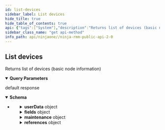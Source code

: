 ```yaml
---
id: list-devices
sidebar_label: List devices
hide_title: true
hide_table_of_contents: true
api: {"tags":["System"],"description":"Returns list of devices (basic node information)","operationId":"getDevices","parameters":[{"name":"df","in":"query","description":"Device filter","schema":{"type":"string"}},{"name":"pageSize","in":"query","description":"Limit number of devices to return","schema":{"type":"integer","format":"int32"}},{"name":"after","in":"query","description":"Last Node ID from previous page","schema":{"type":"integer","format":"int32"}}],"responses":{"default":{"description":"default response","content":{"application/json":{"schema":{"type":"array","items":{"type":"object","properties":{"id":{"type":"integer","description":"Node (Device) identifier","format":"int32"},"parentDeviceId":{"type":"integer","description":"Parent Node identifier","format":"int32"},"organizationId":{"type":"integer","description":"Organization identifier","format":"int32"},"locationId":{"type":"integer","description":"Location identifier","format":"int32"},"nodeClass":{"type":"string","description":"Node Class","enum":["WINDOWS_SERVER","WINDOWS_WORKSTATION","LINUX_WORKSTATION","MAC","ANDROID","VMWARE_VM_HOST","VMWARE_VM_GUEST","HYPERV_VMM_HOST","HYPERV_VMM_GUEST","LINUX_SERVER","MAC_SERVER","CLOUD_MONITOR_TARGET","NMS_SWITCH","NMS_ROUTER","NMS_FIREWALL","NMS_PRIVATE_NETWORK_GATEWAY","NMS_PRINTER","NMS_SCANNER","NMS_DIAL_MANAGER","NMS_WAP","NMS_IPSLA","NMS_COMPUTER","NMS_VM_HOST","NMS_APPLIANCE","NMS_OTHER","NMS_SERVER","NMS_PHONE","NMS_VIRTUAL_MACHINE","NMS_NETWORK_MANAGEMENT_AGENT"]},"nodeRoleId":{"type":"integer","description":"Node Role identifier","format":"int32"},"rolePolicyId":{"type":"integer","description":"Node Role policy ID based on organization Policy Mapping","format":"int32"},"policyId":{"type":"integer","description":"Assigned policy ID (overrides organization policy mapping)","format":"int32"},"approvalStatus":{"type":"string","description":"Approval Status","enum":["PENDING","APPROVED"]},"offline":{"type":"boolean","description":"Is Offline?"},"displayName":{"type":"string","description":"Display Name"},"systemName":{"type":"string","description":"System Name"},"dnsName":{"type":"string","description":"DNS Name"},"netbiosName":{"type":"string","description":"NETBIOS Name"},"created":{"type":"number","description":"Created","format":"double"},"lastContact":{"type":"number","description":"Last Contact","format":"double"},"lastUpdate":{"type":"number","description":"Last data submission timestamp","format":"double"},"userData":{"type":"object","additionalProperties":true,"description":"Custom attributes"},"tags":{"type":"array","description":"Tags","items":{"type":"string","description":"Tags"}},"fields":{"type":"object","additionalProperties":{"type":"object","description":"Custom Fields"},"description":"Custom Fields"},"maintenance":{"type":"object","properties":{"status":{"type":"string","description":"Maintenance mode status","enum":["PENDING","IN_MAINTENANCE","FAILED"]},"start":{"type":"number","description":"Maintenance mode start time","format":"double"},"end":{"type":"number","description":"Maintenance mode end time","format":"double"}},"description":"Maintenance mode status"},"references":{"type":"object","properties":{"organization":{"type":"object","properties":{"name":{"type":"string","description":"Organization full name"},"description":{"type":"string","description":"Organization Description"},"userData":{"type":"object","additionalProperties":true,"description":"Custom attributes"},"nodeApprovalMode":{"type":"string","description":"Device Approval Mode","enum":["AUTOMATIC","MANUAL","REJECT"]},"tags":{"type":"array","description":"Tags","items":{"type":"string","description":"Tags"}},"fields":{"type":"object","additionalProperties":{"type":"object","description":"Custom Fields"},"description":"Custom Fields"},"id":{"type":"integer","description":"Organization identifier","format":"int32"}}},"location":{"type":"object","properties":{"name":{"type":"string","description":"Location name"},"address":{"type":"string","description":"Address"},"description":{"type":"string","description":"Description"},"userData":{"type":"object","additionalProperties":true,"description":"Custom attributes"},"tags":{"type":"array","description":"Tags","items":{"type":"string","description":"Tags"}},"fields":{"type":"object","additionalProperties":{"type":"object","description":"Custom Fields"},"description":"Custom Fields"},"id":{"type":"integer","description":"Location identifier","format":"int32"}},"description":"Location"},"rolePolicy":{"type":"object","properties":{"id":{"type":"integer","description":"Policy identifier","format":"int32"},"parentPolicyId":{"type":"integer","description":"Parent Policy identifier","format":"int32"},"name":{"type":"string","description":"Name"},"description":{"type":"string","description":"Description"},"nodeClass":{"type":"string","description":"Node Class","enum":["WINDOWS_SERVER","WINDOWS_WORKSTATION","LINUX_WORKSTATION","MAC","ANDROID","VMWARE_VM_HOST","VMWARE_VM_GUEST","HYPERV_VMM_HOST","HYPERV_VMM_GUEST","LINUX_SERVER","MAC_SERVER","CLOUD_MONITOR_TARGET","NMS_SWITCH","NMS_ROUTER","NMS_FIREWALL","NMS_PRIVATE_NETWORK_GATEWAY","NMS_PRINTER","NMS_SCANNER","NMS_DIAL_MANAGER","NMS_WAP","NMS_IPSLA","NMS_COMPUTER","NMS_VM_HOST","NMS_APPLIANCE","NMS_OTHER","NMS_SERVER","NMS_PHONE","NMS_VIRTUAL_MACHINE","NMS_NETWORK_MANAGEMENT_AGENT"]},"updated":{"type":"number","description":"Last update timestamp","format":"double"},"nodeClassDefault":{"type":"boolean","description":"Is Default Policy for Node Class"},"tags":{"type":"array","description":"Tags","items":{"type":"string","description":"Tags"}},"fields":{"type":"object","additionalProperties":{"type":"object","description":"Custom Fields"},"description":"Custom Fields"}},"description":"Assigned policy ID (overrides organization policy mapping)"},"policy":{"type":"object","properties":{"id":{"type":"integer","description":"Policy identifier","format":"int32"},"parentPolicyId":{"type":"integer","description":"Parent Policy identifier","format":"int32"},"name":{"type":"string","description":"Name"},"description":{"type":"string","description":"Description"},"nodeClass":{"type":"string","description":"Node Class","enum":["WINDOWS_SERVER","WINDOWS_WORKSTATION","LINUX_WORKSTATION","MAC","ANDROID","VMWARE_VM_HOST","VMWARE_VM_GUEST","HYPERV_VMM_HOST","HYPERV_VMM_GUEST","LINUX_SERVER","MAC_SERVER","CLOUD_MONITOR_TARGET","NMS_SWITCH","NMS_ROUTER","NMS_FIREWALL","NMS_PRIVATE_NETWORK_GATEWAY","NMS_PRINTER","NMS_SCANNER","NMS_DIAL_MANAGER","NMS_WAP","NMS_IPSLA","NMS_COMPUTER","NMS_VM_HOST","NMS_APPLIANCE","NMS_OTHER","NMS_SERVER","NMS_PHONE","NMS_VIRTUAL_MACHINE","NMS_NETWORK_MANAGEMENT_AGENT"]},"updated":{"type":"number","description":"Last update timestamp","format":"double"},"nodeClassDefault":{"type":"boolean","description":"Is Default Policy for Node Class"},"tags":{"type":"array","description":"Tags","items":{"type":"string","description":"Tags"}},"fields":{"type":"object","additionalProperties":{"type":"object","description":"Custom Fields"},"description":"Custom Fields"}},"description":"Assigned policy ID (overrides organization policy mapping)"},"role":{"type":"object","properties":{"id":{"type":"integer","description":"Device Role identifier","format":"int32"},"name":{"type":"string","description":"Name"},"description":{"type":"string","description":"Description"},"nodeClass":{"type":"string","description":"Node Class","enum":["WINDOWS_SERVER","WINDOWS_WORKSTATION","LINUX_WORKSTATION","MAC","ANDROID","VMWARE_VM_HOST","VMWARE_VM_GUEST","HYPERV_VMM_HOST","HYPERV_VMM_GUEST","LINUX_SERVER","MAC_SERVER","CLOUD_MONITOR_TARGET","NMS_SWITCH","NMS_ROUTER","NMS_FIREWALL","NMS_PRIVATE_NETWORK_GATEWAY","NMS_PRINTER","NMS_SCANNER","NMS_DIAL_MANAGER","NMS_WAP","NMS_IPSLA","NMS_COMPUTER","NMS_VM_HOST","NMS_APPLIANCE","NMS_OTHER","NMS_SERVER","NMS_PHONE","NMS_VIRTUAL_MACHINE","NMS_NETWORK_MANAGEMENT_AGENT"]},"custom":{"type":"boolean","description":"Is custom node role?"},"chassisType":{"type":"string","description":"Chassis Type","enum":["UNKNOWN","DESKTOP","LAPTOP","MOBILE"]},"created":{"type":"number","description":"Date created","format":"double"},"tags":{"type":"array","description":"Tags","items":{"type":"string","description":"Tags"}},"fields":{"type":"object","additionalProperties":{"type":"object","description":"Custom Fields"},"description":"Custom Fields"}},"description":"Device Role"}},"description":"Expanded entity references"}},"description":"Device information"}}}}}},"method":"get","path":"/api/v2/devices","servers":[{"url":"https://eu.ninjarmm.com","description":"EU instance"},{"url":"https://app.ninjarmm.com","description":"US instance"},{"url":"https://oc.ninjarmm.com","description":"Oceania instance"}],"security":[{"oauth2":["monitoring","Management","control"]},{"sessionKey":["monitoring","Management","control"]},{"bearer":["monitoring","Management","control"]}],"securitySchemes":{"oauth2":{"type":"oauth2","flows":{"authorizationCode":{"authorizationUrl":"/ws/oauth/authorize","tokenUrl":"/ws/oauth/token","scopes":{"monitoring":"Monitoring APIs","Management":"Management APIs"}},"clientCredentials":{"tokenUrl":"/ws/oauth/token","scopes":{"monitoring":"Monitoring APIs","Management":"Management APIs"}}}},"sessionKey":{"type":"apiKey","name":"sessionKey","in":"cookie"},"bearer":{"type":"http","scheme":"bearer"}},"info":{"title":"Ninja RMM Public API 2.0","description":"Ninja RMM Public API documentation. <br><br>\nSee also: <br> \n<a href=\"https://resources.ninjarmm.com/API/Ninja+RMM+Public+API+v2.0.5+Device+Filter+Syntax.pdf\">Device Filter syntax</a><br>\n<a href=\"https://resources.ninjarmm.com/API/Ninja+RMM+Public+API+v2.0.5+Webhooks.pdf\">Webhooks</a>","contact":{"email":"api@ninjarmm.com"},"version":"2.0.9-draft"},"postman":{"name":"List devices","description":{"content":"Returns list of devices (basic node information)","type":"text/plain"},"url":{"path":["api","v2","devices"],"host":["{{baseUrl}}"],"query":[{"disabled":false,"description":{"content":"Device filter","type":"text/plain"},"key":"df","value":""},{"disabled":false,"description":{"content":"Limit number of devices to return","type":"text/plain"},"key":"pageSize","value":""},{"disabled":false,"description":{"content":"Last Node ID from previous page","type":"text/plain"},"key":"after","value":""}],"variable":[]},"header":[{"key":"Accept","value":"application/json"}],"method":"GET"}}
sidebar_class_name: "get api-method"
info_path: api/ninjaone//ninja-rmm-public-api-2-0
---
```



## List devices



Returns list of devices (basic node information)

<details style={{"marginBottom":"1rem"}} data-collapsed={false} open={true}><summary style={{}}><strong>Query Parameters</strong></summary><div><ul><ParamsItem className={"paramsItem"} param={{"name":"df","in":"query","description":"Device filter","schema":{"type":"string"}}}></ParamsItem><ParamsItem className={"paramsItem"} param={{"name":"pageSize","in":"query","description":"Limit number of devices to return","schema":{"type":"integer","format":"int32"}}}></ParamsItem><ParamsItem className={"paramsItem"} param={{"name":"after","in":"query","description":"Last Node ID from previous page","schema":{"type":"integer","format":"int32"}}}></ParamsItem></ul></div></details><div><ApiTabs><TabItem label={"default"} value={"default"}><div>

default response

</div><div><details style={{}} data-collapsed={false} open={true}><summary style={{"textAlign":"left"}}><strong>Schema</strong></summary><div style={{"textAlign":"left","marginLeft":"1rem"}}></div><ul style={{"marginLeft":"1rem"}}><li><div><ul><SchemaItem collapsible={false} name={"id"} required={false} schemaDescription={"Node (Device) identifier"} schemaName={"int32"} qualifierMessage={undefined}></SchemaItem><SchemaItem collapsible={false} name={"parentDeviceId"} required={false} schemaDescription={"Parent Node identifier"} schemaName={"int32"} qualifierMessage={undefined}></SchemaItem><SchemaItem collapsible={false} name={"organizationId"} required={false} schemaDescription={"Organization identifier"} schemaName={"int32"} qualifierMessage={undefined}></SchemaItem><SchemaItem collapsible={false} name={"locationId"} required={false} schemaDescription={"Location identifier"} schemaName={"int32"} qualifierMessage={undefined}></SchemaItem><SchemaItem collapsible={false} name={"nodeClass"} required={false} schemaDescription={"Node Class"} schemaName={"string"} qualifierMessage={"**Possible values:** [`WINDOWS_SERVER`, `WINDOWS_WORKSTATION`, `LINUX_WORKSTATION`, `MAC`, `ANDROID`, `VMWARE_VM_HOST`, `VMWARE_VM_GUEST`, `HYPERV_VMM_HOST`, `HYPERV_VMM_GUEST`, `LINUX_SERVER`, `MAC_SERVER`, `CLOUD_MONITOR_TARGET`, `NMS_SWITCH`, `NMS_ROUTER`, `NMS_FIREWALL`, `NMS_PRIVATE_NETWORK_GATEWAY`, `NMS_PRINTER`, `NMS_SCANNER`, `NMS_DIAL_MANAGER`, `NMS_WAP`, `NMS_IPSLA`, `NMS_COMPUTER`, `NMS_VM_HOST`, `NMS_APPLIANCE`, `NMS_OTHER`, `NMS_SERVER`, `NMS_PHONE`, `NMS_VIRTUAL_MACHINE`, `NMS_NETWORK_MANAGEMENT_AGENT`]"}></SchemaItem><SchemaItem collapsible={false} name={"nodeRoleId"} required={false} schemaDescription={"Node Role identifier"} schemaName={"int32"} qualifierMessage={undefined}></SchemaItem><SchemaItem collapsible={false} name={"rolePolicyId"} required={false} schemaDescription={"Node Role policy ID based on organization Policy Mapping"} schemaName={"int32"} qualifierMessage={undefined}></SchemaItem><SchemaItem collapsible={false} name={"policyId"} required={false} schemaDescription={"Assigned policy ID (overrides organization policy mapping)"} schemaName={"int32"} qualifierMessage={undefined}></SchemaItem><SchemaItem collapsible={false} name={"approvalStatus"} required={false} schemaDescription={"Approval Status"} schemaName={"string"} qualifierMessage={"**Possible values:** [`PENDING`, `APPROVED`]"}></SchemaItem><SchemaItem collapsible={false} name={"offline"} required={false} schemaDescription={"Is Offline?"} schemaName={"boolean"} qualifierMessage={undefined}></SchemaItem><SchemaItem collapsible={false} name={"displayName"} required={false} schemaDescription={"Display Name"} schemaName={"string"} qualifierMessage={undefined}></SchemaItem><SchemaItem collapsible={false} name={"systemName"} required={false} schemaDescription={"System Name"} schemaName={"string"} qualifierMessage={undefined}></SchemaItem><SchemaItem collapsible={false} name={"dnsName"} required={false} schemaDescription={"DNS Name"} schemaName={"string"} qualifierMessage={undefined}></SchemaItem><SchemaItem collapsible={false} name={"netbiosName"} required={false} schemaDescription={"NETBIOS Name"} schemaName={"string"} qualifierMessage={undefined}></SchemaItem><SchemaItem collapsible={false} name={"created"} required={false} schemaDescription={"Created"} schemaName={"double"} qualifierMessage={undefined}></SchemaItem><SchemaItem collapsible={false} name={"lastContact"} required={false} schemaDescription={"Last Contact"} schemaName={"double"} qualifierMessage={undefined}></SchemaItem><SchemaItem collapsible={false} name={"lastUpdate"} required={false} schemaDescription={"Last data submission timestamp"} schemaName={"double"} qualifierMessage={undefined}></SchemaItem><SchemaItem collapsible={true} className={"schemaItem"}><details style={{}}><summary style={{}}><strong>userData</strong><span style={{"opacity":"0.6"}}> object</span></summary><div style={{"marginLeft":"1rem"}}><div style={{"marginTop":".5rem","marginBottom":".5rem"}}>

Custom attributes

</div></div></details></SchemaItem><SchemaItem collapsible={false} name={"tags"} required={false} schemaDescription={"Tags"} schemaName={"string[]"} qualifierMessage={undefined}></SchemaItem><SchemaItem collapsible={true} className={"schemaItem"}><details style={{}}><summary style={{}}><strong>fields</strong><span style={{"opacity":"0.6"}}> object</span></summary><div style={{"marginLeft":"1rem"}}><div style={{"marginTop":".5rem","marginBottom":".5rem"}}>

Custom Fields

</div></div></details></SchemaItem><SchemaItem collapsible={true} className={"schemaItem"}><details style={{}}><summary style={{}}><strong>maintenance</strong><span style={{"opacity":"0.6"}}> object</span></summary><div style={{"marginLeft":"1rem"}}><div style={{"marginTop":".5rem","marginBottom":".5rem"}}>

Maintenance mode status

</div><ul><SchemaItem collapsible={false} name={"status"} required={false} schemaDescription={"Maintenance mode status"} schemaName={"string"} qualifierMessage={"**Possible values:** [`PENDING`, `IN_MAINTENANCE`, `FAILED`]"}></SchemaItem><SchemaItem collapsible={false} name={"start"} required={false} schemaDescription={"Maintenance mode start time"} schemaName={"double"} qualifierMessage={undefined}></SchemaItem><SchemaItem collapsible={false} name={"end"} required={false} schemaDescription={"Maintenance mode end time"} schemaName={"double"} qualifierMessage={undefined}></SchemaItem></ul></div></details></SchemaItem><SchemaItem collapsible={true} className={"schemaItem"}><details style={{}}><summary style={{}}><strong>references</strong><span style={{"opacity":"0.6"}}> object</span></summary><div style={{"marginLeft":"1rem"}}><div style={{"marginTop":".5rem","marginBottom":".5rem"}}>

Expanded entity references

</div><ul><SchemaItem collapsible={true} className={"schemaItem"}><details style={{}}><summary style={{}}><strong>organization</strong><span style={{"opacity":"0.6"}}> object</span></summary><div style={{"marginLeft":"1rem"}}><ul><SchemaItem collapsible={false} name={"name"} required={false} schemaDescription={"Organization full name"} schemaName={"string"} qualifierMessage={undefined}></SchemaItem><SchemaItem collapsible={false} name={"description"} required={false} schemaDescription={"Organization Description"} schemaName={"string"} qualifierMessage={undefined}></SchemaItem><SchemaItem collapsible={true} className={"schemaItem"}><details style={{}}><summary style={{}}><strong>userData</strong><span style={{"opacity":"0.6"}}> object</span></summary><div style={{"marginLeft":"1rem"}}><div style={{"marginTop":".5rem","marginBottom":".5rem"}}>

Custom attributes

</div></div></details></SchemaItem><SchemaItem collapsible={false} name={"nodeApprovalMode"} required={false} schemaDescription={"Device Approval Mode"} schemaName={"string"} qualifierMessage={"**Possible values:** [`AUTOMATIC`, `MANUAL`, `REJECT`]"}></SchemaItem><SchemaItem collapsible={false} name={"tags"} required={false} schemaDescription={"Tags"} schemaName={"string[]"} qualifierMessage={undefined}></SchemaItem><SchemaItem collapsible={true} className={"schemaItem"}><details style={{}}><summary style={{}}><strong>fields</strong><span style={{"opacity":"0.6"}}> object</span></summary><div style={{"marginLeft":"1rem"}}><div style={{"marginTop":".5rem","marginBottom":".5rem"}}>

Custom Fields

</div></div></details></SchemaItem><SchemaItem collapsible={false} name={"id"} required={false} schemaDescription={"Organization identifier"} schemaName={"int32"} qualifierMessage={undefined}></SchemaItem></ul></div></details></SchemaItem><SchemaItem collapsible={true} className={"schemaItem"}><details style={{}}><summary style={{}}><strong>location</strong><span style={{"opacity":"0.6"}}> object</span></summary><div style={{"marginLeft":"1rem"}}><div style={{"marginTop":".5rem","marginBottom":".5rem"}}>

Location

</div><ul><SchemaItem collapsible={false} name={"name"} required={false} schemaDescription={"Location name"} schemaName={"string"} qualifierMessage={undefined}></SchemaItem><SchemaItem collapsible={false} name={"address"} required={false} schemaDescription={"Address"} schemaName={"string"} qualifierMessage={undefined}></SchemaItem><SchemaItem collapsible={false} name={"description"} required={false} schemaDescription={"Description"} schemaName={"string"} qualifierMessage={undefined}></SchemaItem><SchemaItem collapsible={true} className={"schemaItem"}><details style={{}}><summary style={{}}><strong>userData</strong><span style={{"opacity":"0.6"}}> object</span></summary><div style={{"marginLeft":"1rem"}}><div style={{"marginTop":".5rem","marginBottom":".5rem"}}>

Custom attributes

</div></div></details></SchemaItem><SchemaItem collapsible={false} name={"tags"} required={false} schemaDescription={"Tags"} schemaName={"string[]"} qualifierMessage={undefined}></SchemaItem><SchemaItem collapsible={true} className={"schemaItem"}><details style={{}}><summary style={{}}><strong>fields</strong><span style={{"opacity":"0.6"}}> object</span></summary><div style={{"marginLeft":"1rem"}}><div style={{"marginTop":".5rem","marginBottom":".5rem"}}>

Custom Fields

</div></div></details></SchemaItem><SchemaItem collapsible={false} name={"id"} required={false} schemaDescription={"Location identifier"} schemaName={"int32"} qualifierMessage={undefined}></SchemaItem></ul></div></details></SchemaItem><SchemaItem collapsible={true} className={"schemaItem"}><details style={{}}><summary style={{}}><strong>rolePolicy</strong><span style={{"opacity":"0.6"}}> object</span></summary><div style={{"marginLeft":"1rem"}}><div style={{"marginTop":".5rem","marginBottom":".5rem"}}>

Assigned policy ID (overrides organization policy mapping)

</div><ul><SchemaItem collapsible={false} name={"id"} required={false} schemaDescription={"Policy identifier"} schemaName={"int32"} qualifierMessage={undefined}></SchemaItem><SchemaItem collapsible={false} name={"parentPolicyId"} required={false} schemaDescription={"Parent Policy identifier"} schemaName={"int32"} qualifierMessage={undefined}></SchemaItem><SchemaItem collapsible={false} name={"name"} required={false} schemaDescription={"Name"} schemaName={"string"} qualifierMessage={undefined}></SchemaItem><SchemaItem collapsible={false} name={"description"} required={false} schemaDescription={"Description"} schemaName={"string"} qualifierMessage={undefined}></SchemaItem><SchemaItem collapsible={false} name={"nodeClass"} required={false} schemaDescription={"Node Class"} schemaName={"string"} qualifierMessage={"**Possible values:** [`WINDOWS_SERVER`, `WINDOWS_WORKSTATION`, `LINUX_WORKSTATION`, `MAC`, `ANDROID`, `VMWARE_VM_HOST`, `VMWARE_VM_GUEST`, `HYPERV_VMM_HOST`, `HYPERV_VMM_GUEST`, `LINUX_SERVER`, `MAC_SERVER`, `CLOUD_MONITOR_TARGET`, `NMS_SWITCH`, `NMS_ROUTER`, `NMS_FIREWALL`, `NMS_PRIVATE_NETWORK_GATEWAY`, `NMS_PRINTER`, `NMS_SCANNER`, `NMS_DIAL_MANAGER`, `NMS_WAP`, `NMS_IPSLA`, `NMS_COMPUTER`, `NMS_VM_HOST`, `NMS_APPLIANCE`, `NMS_OTHER`, `NMS_SERVER`, `NMS_PHONE`, `NMS_VIRTUAL_MACHINE`, `NMS_NETWORK_MANAGEMENT_AGENT`]"}></SchemaItem><SchemaItem collapsible={false} name={"updated"} required={false} schemaDescription={"Last update timestamp"} schemaName={"double"} qualifierMessage={undefined}></SchemaItem><SchemaItem collapsible={false} name={"nodeClassDefault"} required={false} schemaDescription={"Is Default Policy for Node Class"} schemaName={"boolean"} qualifierMessage={undefined}></SchemaItem><SchemaItem collapsible={false} name={"tags"} required={false} schemaDescription={"Tags"} schemaName={"string[]"} qualifierMessage={undefined}></SchemaItem><SchemaItem collapsible={true} className={"schemaItem"}><details style={{}}><summary style={{}}><strong>fields</strong><span style={{"opacity":"0.6"}}> object</span></summary><div style={{"marginLeft":"1rem"}}><div style={{"marginTop":".5rem","marginBottom":".5rem"}}>

Custom Fields

</div></div></details></SchemaItem></ul></div></details></SchemaItem><SchemaItem collapsible={true} className={"schemaItem"}><details style={{}}><summary style={{}}><strong>policy</strong><span style={{"opacity":"0.6"}}> object</span></summary><div style={{"marginLeft":"1rem"}}><div style={{"marginTop":".5rem","marginBottom":".5rem"}}>

Assigned policy ID (overrides organization policy mapping)

</div><ul><SchemaItem collapsible={false} name={"id"} required={false} schemaDescription={"Policy identifier"} schemaName={"int32"} qualifierMessage={undefined}></SchemaItem><SchemaItem collapsible={false} name={"parentPolicyId"} required={false} schemaDescription={"Parent Policy identifier"} schemaName={"int32"} qualifierMessage={undefined}></SchemaItem><SchemaItem collapsible={false} name={"name"} required={false} schemaDescription={"Name"} schemaName={"string"} qualifierMessage={undefined}></SchemaItem><SchemaItem collapsible={false} name={"description"} required={false} schemaDescription={"Description"} schemaName={"string"} qualifierMessage={undefined}></SchemaItem><SchemaItem collapsible={false} name={"nodeClass"} required={false} schemaDescription={"Node Class"} schemaName={"string"} qualifierMessage={"**Possible values:** [`WINDOWS_SERVER`, `WINDOWS_WORKSTATION`, `LINUX_WORKSTATION`, `MAC`, `ANDROID`, `VMWARE_VM_HOST`, `VMWARE_VM_GUEST`, `HYPERV_VMM_HOST`, `HYPERV_VMM_GUEST`, `LINUX_SERVER`, `MAC_SERVER`, `CLOUD_MONITOR_TARGET`, `NMS_SWITCH`, `NMS_ROUTER`, `NMS_FIREWALL`, `NMS_PRIVATE_NETWORK_GATEWAY`, `NMS_PRINTER`, `NMS_SCANNER`, `NMS_DIAL_MANAGER`, `NMS_WAP`, `NMS_IPSLA`, `NMS_COMPUTER`, `NMS_VM_HOST`, `NMS_APPLIANCE`, `NMS_OTHER`, `NMS_SERVER`, `NMS_PHONE`, `NMS_VIRTUAL_MACHINE`, `NMS_NETWORK_MANAGEMENT_AGENT`]"}></SchemaItem><SchemaItem collapsible={false} name={"updated"} required={false} schemaDescription={"Last update timestamp"} schemaName={"double"} qualifierMessage={undefined}></SchemaItem><SchemaItem collapsible={false} name={"nodeClassDefault"} required={false} schemaDescription={"Is Default Policy for Node Class"} schemaName={"boolean"} qualifierMessage={undefined}></SchemaItem><SchemaItem collapsible={false} name={"tags"} required={false} schemaDescription={"Tags"} schemaName={"string[]"} qualifierMessage={undefined}></SchemaItem><SchemaItem collapsible={true} className={"schemaItem"}><details style={{}}><summary style={{}}><strong>fields</strong><span style={{"opacity":"0.6"}}> object</span></summary><div style={{"marginLeft":"1rem"}}><div style={{"marginTop":".5rem","marginBottom":".5rem"}}>

Custom Fields

</div></div></details></SchemaItem></ul></div></details></SchemaItem><SchemaItem collapsible={true} className={"schemaItem"}><details style={{}}><summary style={{}}><strong>role</strong><span style={{"opacity":"0.6"}}> object</span></summary><div style={{"marginLeft":"1rem"}}><div style={{"marginTop":".5rem","marginBottom":".5rem"}}>

Device Role

</div><ul><SchemaItem collapsible={false} name={"id"} required={false} schemaDescription={"Device Role identifier"} schemaName={"int32"} qualifierMessage={undefined}></SchemaItem><SchemaItem collapsible={false} name={"name"} required={false} schemaDescription={"Name"} schemaName={"string"} qualifierMessage={undefined}></SchemaItem><SchemaItem collapsible={false} name={"description"} required={false} schemaDescription={"Description"} schemaName={"string"} qualifierMessage={undefined}></SchemaItem><SchemaItem collapsible={false} name={"nodeClass"} required={false} schemaDescription={"Node Class"} schemaName={"string"} qualifierMessage={"**Possible values:** [`WINDOWS_SERVER`, `WINDOWS_WORKSTATION`, `LINUX_WORKSTATION`, `MAC`, `ANDROID`, `VMWARE_VM_HOST`, `VMWARE_VM_GUEST`, `HYPERV_VMM_HOST`, `HYPERV_VMM_GUEST`, `LINUX_SERVER`, `MAC_SERVER`, `CLOUD_MONITOR_TARGET`, `NMS_SWITCH`, `NMS_ROUTER`, `NMS_FIREWALL`, `NMS_PRIVATE_NETWORK_GATEWAY`, `NMS_PRINTER`, `NMS_SCANNER`, `NMS_DIAL_MANAGER`, `NMS_WAP`, `NMS_IPSLA`, `NMS_COMPUTER`, `NMS_VM_HOST`, `NMS_APPLIANCE`, `NMS_OTHER`, `NMS_SERVER`, `NMS_PHONE`, `NMS_VIRTUAL_MACHINE`, `NMS_NETWORK_MANAGEMENT_AGENT`]"}></SchemaItem><SchemaItem collapsible={false} name={"custom"} required={false} schemaDescription={"Is custom node role?"} schemaName={"boolean"} qualifierMessage={undefined}></SchemaItem><SchemaItem collapsible={false} name={"chassisType"} required={false} schemaDescription={"Chassis Type"} schemaName={"string"} qualifierMessage={"**Possible values:** [`UNKNOWN`, `DESKTOP`, `LAPTOP`, `MOBILE`]"}></SchemaItem><SchemaItem collapsible={false} name={"created"} required={false} schemaDescription={"Date created"} schemaName={"double"} qualifierMessage={undefined}></SchemaItem><SchemaItem collapsible={false} name={"tags"} required={false} schemaDescription={"Tags"} schemaName={"string[]"} qualifierMessage={undefined}></SchemaItem><SchemaItem collapsible={true} className={"schemaItem"}><details style={{}}><summary style={{}}><strong>fields</strong><span style={{"opacity":"0.6"}}> object</span></summary><div style={{"marginLeft":"1rem"}}><div style={{"marginTop":".5rem","marginBottom":".5rem"}}>

Custom Fields

</div></div></details></SchemaItem></ul></div></details></SchemaItem></ul></div></details></SchemaItem></ul></div></li></ul></details></div></TabItem></ApiTabs></div>
      